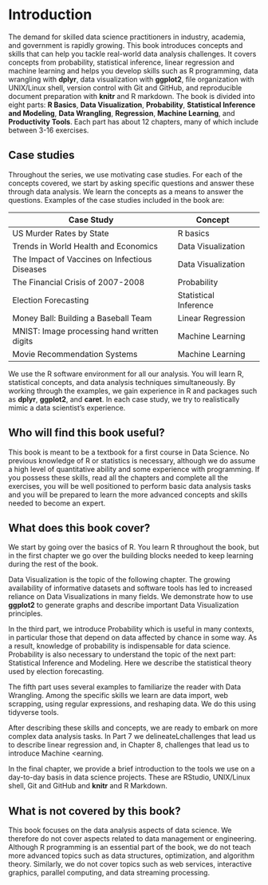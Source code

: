 # Introduction 

The demand for skilled data science practitioners in industry, academia, and government is rapidly growing. This book introduces concepts and skills that can help you tackle real-world data analysis challenges. It covers concepts from probability, statistical inference, linear regression and machine learning and helps you develop skills such as R programming, data wrangling with __dplyr__, data visualization with __ggplot2__, file organization with UNIX/Linux shell, version control with Git and GitHub, and reproducible document preparation with __knitr__ and R markdown. The book is divided into eight parts: __R Basics__, __Data Visualization__, __Probability__, __Statistical Inference and Modeling__, __Data Wrangling__, __Regression__, __Machine Learning__, and __Productivity Tools__. Each part has about 12 chapters, many of which include between 3-16 exercises. 

## Case studies 
Throughout the series, we use motivating case studies. For each of the concepts covered, we start by asking specific questions and answer these through data analysis. We learn the concepts as a means to answer the questions. Examples of the case studies included in the book are:

| Case Study | Concept | 
| ---- | ---| --- |
| US Murder Rates by State |  R basics |
| Trends in World Health and Economics | Data Visualization | 
| The Impact of Vaccines on Infectious Diseases | Data Visualization | 
| The Financial Crisis of 2007-2008 | Probability |
| Election Forecasting | Statistical Inference |  
| Money Ball: Building a Baseball Team | Linear Regression |
| MNIST: Image processing hand written digits | Machine Learning |
| Movie Recommendation Systems | Machine Learning | 

We use the R software environment for all our analysis. You will learn R, statistical concepts, and data analysis techniques simultaneously. By working through the examples, we gain experience in R and packages such as __dplyr__,  __ggplot2__, and __caret__. In each case study, we try to realistically mimic a data scientist’s experience.

## Who will find this book useful? 

This book is meant to be a textbook for a first course in Data Science. No previous knowledge of R or statistics is necessary, although we do assume a high level of quantitative ability and some experience with programming. 
If you possess these skills, read all the chapters and complete all the exercises, you will be well positioned to perform basic data analysis tasks and you will be prepared to learn the more advanced concepts and skills needed to become an expert.

## What does this book cover? 

We start by going over the basics of R. You learn R throughout the book, but in the first chapter we go over the building blocks needed to keep learning during the rest of the book. 

Data Visualization is the topic of the following chapter. The growing availability of informative datasets and software tools has led to increased reliance on Data Visualizations in many fields. We demonstrate how to use __ggplot2__ to generate graphs and describe important Data Visualization principles.

In the third part, we introduce Probability which is useful in many contexts, in particular those that depend on data affected by chance in some way. As a result, knowledge of probability is indispensable for data science. Probability is also necessary to understand the topic of the next part: Statistical Inference and Modeling. Here we describe the statistical theory used by election forecasting. 

The fifth part uses several examples to familiarize the reader with Data Wrangling. Among the specific skills we learn are data import, web scrapping, using regular expressions, and reshaping data. We do this using tidyverse tools.

After describing these skills and concepts, we are ready to embark on more complex data analysis tasks. In Part 7 we delineateLchallenges that lead us to describe linear regression and, in Chapter 8, challenges that lead us to introduce Machine <earning.

In the final chapter, we provide a brief introduction to the tools we use on a day-to-day basis in data science projects. These are RStudio, UNIX/Linux shell, Git and GitHub and __knitr__ and R Markdown.

## What is not covered by this book? 

This book focuses on the data analysis aspects of data science. We therefore do not cover aspects related to data management or engineering. Although R programming is an essential part of the book, we do not teach more advanced topics such as data structures, optimization, and algorithm theory. Similarly, we do not cover topics such as web services, interactive graphics, parallel computing, and data streaming processing.



